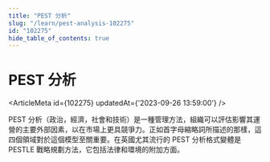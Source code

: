 ```yaml
---
title: "PEST 分析"
slug: "/learn/pest-analysis-102275"
id: "102275"
hide_table_of_contents: true
---
```



# PEST 分析

<ArticleMeta id={102275} updatedAt={'2023-09-26 13:59:00'} />
<div className='border-solid border-b border-t-0 my-4 border-[var(--ifm-color-gray-300)]' />

PEST 分析（政治，經濟，社會和技術）是一種管理方法，組織可以評估影響其運營的主要外部因素，以在市場上更具競爭力。正如首字母縮略詞所描述的那樣，這四個領域對於這個模型至關重要。在英國尤其流行的 PEST 分析格式變體是 PESTLE 戰略規劃方法，它包括法律和環境的附加方面。
